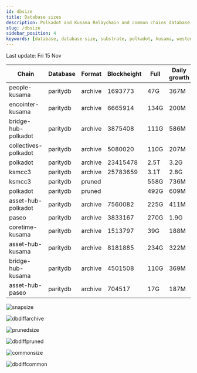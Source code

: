 ```yaml
---
id: dbsize
title: Database sizes
description: Polkadot and Kusama Relaychain and common chains database sizes
slug: /dbsize
sidebar_position: 4
keywords: [database, database size, substrate, polkadot, kusama, westend]
---
```



Last update: Fri 15 Nov

| Chain    | Database   | Format | Blockheight | Full         | Daily growth |
| ------------------------| ----------- | -------- | ------- | ---------- | ----- | 
| people-kusama | paritydb | archive | 1693773 | 47G | 367M |
| encointer-kusama | paritydb | archive | 6665914 | 134G | 200M |
| bridge-hub-polkadot | paritydb | archive | 3875408 | 111G | 586M |
| collectives-polkadot | paritydb | archive | 5080020 | 110G | 207M |
| polkadot | paritydb | archive | 23415478 | 2.5T | 3.2G |
| ksmcc3 | paritydb | archive | 25783659 | 3.1T | 2.8G |
| ksmcc3 | paritydb | pruned |  | 558G | 736M |
| polkadot | paritydb | pruned |  | 492G | 609M |
| asset-hub-polkadot | paritydb | archive | 7560082 | 225G | 411M |
| paseo | paritydb | archive | 3833167 | 270G | 1.9G |
| coretime-kusama | paritydb | archive | 1513797 | 39G | 188M |
| asset-hub-kusama | paritydb | archive | 8181885 | 234G | 322M |
| bridge-hub-kusama | paritydb | archive | 4501508 | 110G | 369M |
| asset-hub-paseo | paritydb | archive | 704517 | 17G | 187M |

![snapsize](/img/archivesize.png)

![dbdiffarchive](/img/dbdiffrelay.png)

![prunedsize](/img/prunedsize.png)

![dbdiffpruned](/img/dbdiffpruned.png)

![commonsize](/img/commonsize.png)

![dbdiffcommon](/img/dbdiffcommon.png)
